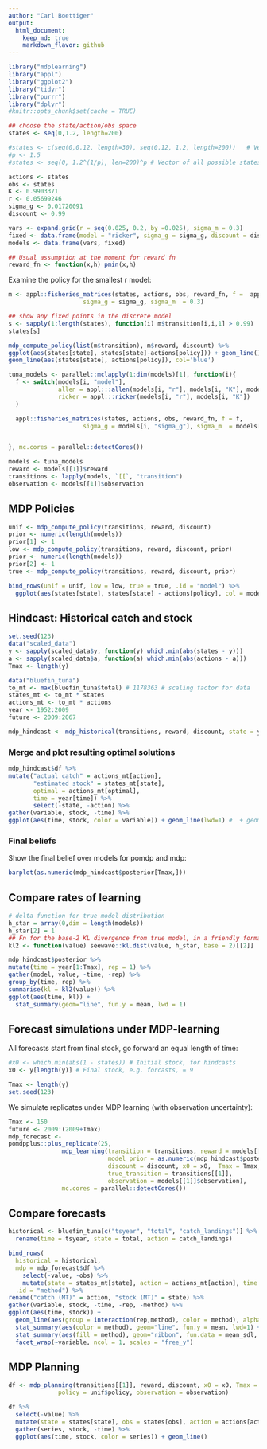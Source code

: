 ```yaml
---
author: "Carl Boettiger"
output: 
  html_document:
    keep_md: true
    markdown_flavor: github
---
```





```r
library("mdplearning")
library("appl")
library("ggplot2")
library("tidyr")
library("purrr")
library("dplyr")
#knitr::opts_chunk$set(cache = TRUE)
```

```r
## choose the state/action/obs space
states <- seq(0,1.2, length=200)  

#states <- c(seq(0,0.12, length=30), seq(0.12, 1.2, length=200))   # Vector of actions: harvest
#p <- 1.5
#states <- seq(0, 1.2^(1/p), len=200)^p # Vector of all possible states

actions <- states
obs <- states
K <- 0.9903371
r <- 0.05699246
sigma_g <- 0.01720091
discount <- 0.99

vars <- expand.grid(r = seq(0.025, 0.2, by =0.025), sigma_m = 0.3)
fixed <- data.frame(model = "ricker", sigma_g = sigma_g, discount = discount, K = K, C = NA)
models <- data.frame(vars, fixed)

## Usual assumption at the moment for reward fn
reward_fn <- function(x,h) pmin(x,h)
```


Examine the policy for the smallest r model:

```r
m <- appl::fisheries_matrices(states, actions, obs, reward_fn, f =  appl:::ricker(0.025, K),
                     sigma_g = sigma_g, sigma_m  = 0.3)

## show any fixed points in the discrete model
s <- sapply(1:length(states), function(i) m$transition[i,i,1] > 0.99)
states[s]

mdp_compute_policy(list(m$transition), m$reward, discount) %>% 
ggplot(aes(states[state], states[state]-actions[policy])) + geom_line() +
geom_line(aes(states[state], actions[policy]), col='blue')
```


```r
tuna_models <- parallel::mclapply(1:dim(models)[1], function(i){
  f <- switch(models[i, "model"],
              allen = appl:::allen(models[i, "r"], models[i, "K"], models[i, "C"]),
              ricker = appl:::ricker(models[i, "r"], models[i, "K"])
  )

  appl::fisheries_matrices(states, actions, obs, reward_fn, f = f,
                     sigma_g = models[i, "sigma_g"], sigma_m  = models[i, "sigma_m"])


}, mc.cores = parallel::detectCores())
```


```r
models <- tuna_models
reward <- models[[1]]$reward
transitions <- lapply(models, `[[`, "transition")
observation <- models[[1]]$observation
```


## MDP Policies


```r
unif <- mdp_compute_policy(transitions, reward, discount)
prior <- numeric(length(models))
prior[1] <- 1
low <- mdp_compute_policy(transitions, reward, discount, prior)
prior <- numeric(length(models))
prior[2] <- 1
true <- mdp_compute_policy(transitions, reward, discount, prior)

bind_rows(unif = unif, low = low, true = true, .id = "model") %>%
  ggplot(aes(states[state], states[state] - actions[policy], col = model)) + geom_line()
```



## Hindcast: Historical catch and stock

```r
set.seed(123)
data("scaled_data")
y <- sapply(scaled_data$y, function(y) which.min(abs(states - y)))
a <- sapply(scaled_data$a, function(a) which.min(abs(actions - a)))
Tmax <- length(y)

data("bluefin_tuna")
to_mt <- max(bluefin_tuna$total) # 1178363 # scaling factor for data
states_mt <- to_mt * states
actions_mt <- to_mt * actions
year <- 1952:2009
future <- 2009:2067
```


```r
mdp_hindcast <- mdp_historical(transitions, reward, discount, state = y, action = a)
```


### Merge and plot resulting optimal solutions

```r

mdp_hindcast$df %>%
mutate("actual catch" = actions_mt[action], 
       "estimated stock" = states_mt[state], 
       optimal = actions_mt[optimal], 
       time = year[time]) %>%
       select(-state, -action) %>%
gather(variable, stock, -time) %>% 
ggplot(aes(time, stock, color = variable)) + geom_line(lwd=1) #  + geom_point()
```


### Final beliefs

Show the final belief over models for pomdp and mdp:


```r
barplot(as.numeric(mdp_hindcast$posterior[Tmax,]))
```

## Compare rates of learning

```r
# delta function for true model distribution
h_star = array(0,dim = length(models)) 
h_star[2] = 1
## Fn for the base-2 KL divergence from true model, in a friendly format
kl2 <- function(value) seewave::kl.dist(value, h_star, base = 2)[[2]]

mdp_hindcast$posterior %>%
mutate(time = year[1:Tmax], rep = 1) %>%
gather(model, value, -time, -rep) %>%
group_by(time, rep) %>% 
summarise(kl = kl2(value)) %>%
ggplot(aes(time, kl)) + 
  stat_summary(geom="line", fun.y = mean, lwd = 1)
```




## Forecast simulations under MDP-learning

All forecasts start from final stock, go forward an equal length of time:

```r
#x0 <- which.min(abs(1 - states)) # Initial stock, for hindcasts
x0 <- y[length(y)] # Final stock, e.g. forcasts, = 9

Tmax <- length(y)
set.seed(123)
```

We simulate replicates under MDP learning (with observation uncertainty):

```r
Tmax <- 150
future <- 2009:(2009+Tmax)
mdp_forecast <- 
pomdpplus::plus_replicate(25, 
               mdp_learning(transition = transitions, reward = models[[1]]$reward, 
                            model_prior = as.numeric(mdp_hindcast$posterior[length(y),]),
                            discount = discount, x0 = x0,  Tmax = Tmax,
                            true_transition = transitions[[1]], 
                            observation = models[[1]]$observation),
               mc.cores = parallel::detectCores())
```

## Compare forecasts

```r
historical <- bluefin_tuna[c("tsyear", "total", "catch_landings")] %>% 
  rename(time = tsyear, state = total, action = catch_landings)

bind_rows(
  historical = historical, 
  mdp = mdp_forecast$df %>% 
    select(-value, -obs) %>% 
    mutate(state = states_mt[state], action = actions_mt[action], time = future[time]),
  .id = "method") %>%
rename("catch (MT)" = action, "stock (MT)" = state) %>%  
gather(variable, stock, -time, -rep, -method) %>%
ggplot(aes(time, stock)) + 
  geom_line(aes(group = interaction(rep,method), color = method), alpha=0.1) +
  stat_summary(aes(color = method), geom="line", fun.y = mean, lwd=1) +
  stat_summary(aes(fill = method), geom="ribbon", fun.data = mean_sdl, fun.args = list(mult=1), alpha = 0.25) + 
  facet_wrap(~variable, ncol = 1, scales = "free_y")

```




## MDP Planning

```r

df <- mdp_planning(transitions[[1]], reward, discount, x0 = x0, Tmax = Tmax, 
              policy = unif$policy, observation = observation)

```


```r
df %>% 
  select(-value) %>%
  mutate(state = states[state], obs = states[obs], action = actions[action]) %>% 
  gather(series, stock, -time) %>% 
  ggplot(aes(time, stock, color = series)) + geom_line()
```

